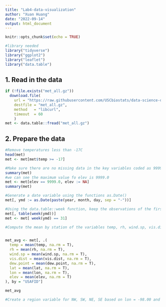 ```yaml
---
title: "Lab4-data-visualization"
author: "Xuan Huang"
date: "2022-09-14"
output: html_document
---
```


```r
knitr::opts_chunk$set(echo = TRUE)
```

```r
#library needed
library("tidyverse")
library("ggplot2")
library("leaflet")
library("data.table")
```

## 1. Read in the data

```r
if (!file.exists("met_all.gz"))
  download.file(
    url = "https://raw.githubusercontent.com/USCbiostats/data-science-data/master/02_met/met_all.gz",
    destfile = "met_all.gz",
    method   = "libcurl",
    timeout  = 60
    )
met <- data.table::fread("met_all.gz")
```

## 2. Prepare the data

```r
#Remove temperatures less than -17C
head(met)
met <- met[met$temp >= -17]

#Make sure there are no missing data in the key variables coded as 9999, 999, etc
summary(met)
#we can see the maximum value fo elev is 9999.0
met <- met[elev == 9999.0, elev := NA]
summary(met)

#Generate a date variable using the functions as.Date()
met[, ymd := as.Date(paste(year, month, day, sep = "-"))]

#Using the data.table::week function, keep the observations of the first week of the month.
met[, table(week(ymd))]
met <- met[ week(ymd) == 31]
```





```r
#Compute the mean by station of the variables temp, rh, wind.sp, vis.dist, dew.point, lat, lon, and elev.


met_avg <- met[, .(
  temp = mean(temp, na.rm = T),
  rh = mean(rh, na.rm = T),
  wind.sp = mean(wind.sp, na.rm = T),
  vis.dist = mean(vis.dist, na.rm = T),
  dew.point = mean(dew.point, na.rm = T),
  lat = mean(lat, na.rm = T),
  lon = mean(lon, na.rm = T),
  elev = mean(elev, na.rm = T)
), by = "USAFID"]

met_avg
```
```r
#Create a region variable for NW, SW, NE, SE based on lon = -98.00 and lat = 39.71 degrees

```



